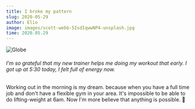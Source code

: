 ```yaml
---
title: I broke my pattern
slug: 2020-05-29
author: Elio
image: images/scott-webb-5IsdIqwwNP4-unsplash.jpg
time: 2020.05.29
---
```


![Globe](images/scott-webb-5IsdIqwwNP4-unsplash.jpg)

###### I'm so grateful that my new trainer helps me doing my workout that early. I got up at 5:30 today, I felt full of energy now.

Working out in the morning is my dream. because when you have a full time job and don't have a flexible gym in your area.
It's impossible to be able to do lifting-weight at 6am. Now I'm more believe that anything is possible.
🥇